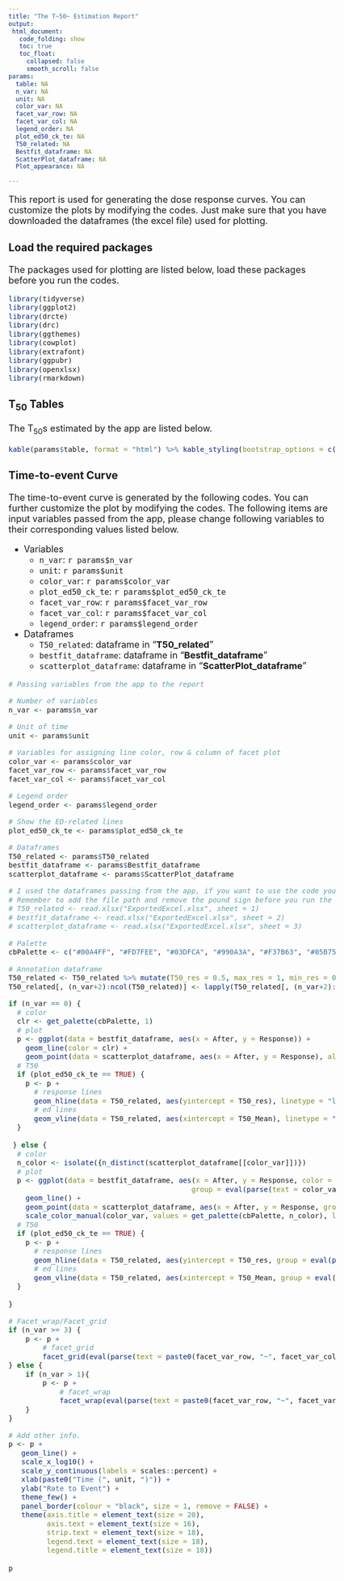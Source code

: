 ```yaml
---
title: "The T~50~ Estimation Report"
output: 
 html_document:
   code_folding: show
   toc: true
   toc_float:
     collapsed: false
     smooth_scroll: false
params:
  table: NA
  n_var: NA
  unit: NA
  color_var: NA
  facet_var_row: NA
  facet_var_col: NA
  legend_order: NA
  plot_ed50_ck_te: NA
  T50_related: NA
  Bestfit_dataframe: NA
  ScatterPlot_dataframe: NA
  Plot_appearance: NA

---
```

<style type="text/css">
div.main-container {
  width: 100%;
  max-width: unset;
}

body, td {
   font-size: 18px;
}
code.r{
  font-size: 14px;
}
pre {
  font-size: 14px
}
</style>


This report is used for generating the dose response curves. You can customize the plots by modifying the codes. Just make sure that you have downloaded the dataframes (the excel file) used for plotting.

### Load the required packages
The packages used for plotting are listed below, load these packages before you run the codes.

```r
library(tidyverse)
library(ggplot2)
library(drcte)
library(drc)
library(ggthemes)
library(cowplot)
library(extrafont)
library(ggpubr)
library(openxlsx)
library(rmarkdown)
```

### T~50~ Tables
The T~50~s estimated by the app are listed below.
```r
kable(params$table, format = "html") %>% kable_styling(bootstrap_options = c("striped", "hover", "condensed"), full_width = F, position = "left")
```


### Time-to-event Curve
The time-to-event curve is generated by the following codes. You can further customize the plot by modifying the codes. The following items are input variables passed from the app, please change following variables to their corresponding values listed below.  
  
* Variables  
   + `n_var`: `r params$n_var`
   + `unit`: `r params$unit`
   + `color_var`: `r params$color_var`  
   + `plot_ed50_ck_te`: `r params$plot_ed50_ck_te`  
   + `facet_var_row`: `r params$facet_var_row`  
   + `facet_var_col`: `r params$facet_var_col`  
   + `legend_order`: `r params$legend_order`  

* Dataframes  
   + `T50_related`: dataframe in "**T50_related**"  
   + `bestfit_dataframe`: dataframe in "**Bestfit_dataframe**"  
   + `scatterplot_dataframe`: dataframe in "**ScatterPlot_dataframe**"  

```r
# Passing variables from the app to the report

# Number of variables
n_var <- params$n_var 

# Unit of time
unit <- params$unit

# Variables for assigning line color, row & column of facet plot
color_var <- params$color_var 
facet_var_row <- params$facet_var_row
facet_var_col <- params$facet_var_col

# Legend order
legend_order <- params$legend_order

# Show the ED-related lines
plot_ed50_ck_te <- params$plot_ed50_ck_te

# Dataframes
T50_related <- params$T50_related
bestfit_dataframe <- params$Bestfit_dataframe
scatterplot_dataframe <- params$ScatterPlot_dataframe

# I used the dataframes passing from the app, if you want to use the code you should upload the dataframes stored in the excel file by the following codes
# Remember to add the file path and remove the pound sign before you run the following codes
# T50_related <- read.xlsx("ExportedExcel.xlsx", sheet = 1)
# bestfit_dataframe <- read.xlsx("ExportedExcel.xlsx", sheet = 2)
# scatterplot_dataframe <- read.xlsx("ExportedExcel.xlsx", sheet = 3)

# Palette
cbPalette <- c("#00A4FF", "#FD7FEE", "#03DFCA", "#990A3A", "#F37B63", "#05B756", "#A3FB86", "#097C91", "#015EC9","#840EAA")

# Annotation dataframe
T50_related <- T50_related %>% mutate(T50_res = 0.5, max_res = 1, min_res = 0)
T50_related[, (n_var+2):ncol(T50_related)] <- lapply(T50_related[, (n_var+2):ncol(T50_related)], as.numeric)

if (n_var == 0) {
  # color
  clr <- get_palette(cbPalette, 1)
  # plot
  p <- ggplot(data = bestfit_dataframe, aes(x = After, y = Response)) + 
    geom_line(color = clr) + 
    geom_point(data = scatterplot_dataframe, aes(x = After, y = Response), alpha = 0.5, color = clr)
  # T50
  if (plot_ed50_ck_te == TRUE) {
    p <- p +
      # response lines
      geom_hline(data = T50_related, aes(yintercept = T50_res), linetype = "longdash", alpha = 0.5, color = clr) + 
      # ed lines
      geom_vline(data = T50_related, aes(xintercept = T50_Mean), linetype = "longdash", alpha = 0.5, color = clr)
  }
  
 } else {
  # color
  n_color <- isolate({n_distinct(scatterplot_dataframe[[color_var]])})
  # plot
  p <- ggplot(data = bestfit_dataframe, aes(x = After, y = Response, color = eval(parse(text = color_var)), 
                                           group = eval(parse(text = color_var)))) + 
    geom_line() + 
    geom_point(data = scatterplot_dataframe, aes(x = After, y = Response, group = eval(parse(text = color_var))), alpha = 0.5) +
    scale_color_manual(color_var, values = get_palette(cbPalette, n_color), limits = legend_order)
  # T50
  if (plot_ed50_ck_te == TRUE) {
    p <- p +
      # response lines
      geom_hline(data = T50_related, aes(yintercept = T50_res, group = eval(parse(text = color_var)), color = eval(parse(text = color_var))), linetype = "longdash", alpha = 0.5) + 
      # ed lines
      geom_vline(data = T50_related, aes(xintercept = T50_Mean, group = eval(parse(text = color_var)), color = eval(parse(text = color_var))), linetype = "longdash", alpha = 0.5)
  }
  
}

# Facet_wrap/Facet_grid
if (n_var >= 3) {
    p <- p +
        # facet_grid
        facet_grid(eval(parse(text = paste0(facet_var_row, "~", facet_var_col))))
} else {
    if (n_var > 1){
        p <- p +
            # facet_wrap
            facet_wrap(eval(parse(text = paste0(facet_var_row, "~", facet_var_col))), ncol = 4)
    }
}

# Add other info.
p <- p + 
   geom_line() +
   scale_x_log10() +
   scale_y_continuous(labels = scales::percent) +
   xlab(paste0("Time (", unit, ")")) + 
   ylab("Rate to Event") +
   theme_few() +
   panel_border(colour = "black", size = 1, remove = FALSE) +
   theme(axis.title = element_text(size = 20),
         axis.text = element_text(size = 16),
         strip.text = element_text(size = 18),
         legend.text = element_text(size = 18),
         legend.title = element_text(size = 18))

```

```r
p
```

